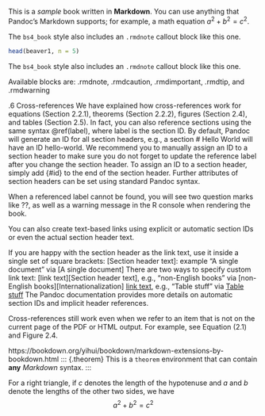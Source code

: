 This is a _sample_ book written in **Markdown**. You can use anything that Pandoc's Markdown supports; for example, a math equation $a^2 + b^2 = c^2$.

::: {.rmdnote}
The `bs4_book` style also includes an `.rmdnote` callout block
like this one.

```r
head(beaver1, n = 5)
```

:::


::: {.rmdcaution}
The `bs4_book` style also includes an `.rmdnote` callout block
like this one.
:::


Available blocks are: .rmdnote, .rmdcaution, .rmdimportant, .rmdtip, and .rmdwarning

.6 Cross-references
We have explained how cross-references work for equations (Section 2.2.1), theorems (Section 2.2.2), figures (Section 2.4), and tables (Section 2.5). In fact, you can also reference sections using the same syntax \@ref(label), where label is the section ID. By default, Pandoc will generate an ID for all section headers, e.g., a section # Hello World will have an ID hello-world. We recommend you to manually assign an ID to a section header to make sure you do not forget to update the reference label after you change the section header. To assign an ID to a section header, simply add {#id} to the end of the section header. Further attributes of section headers can be set using standard Pandoc syntax.

When a referenced label cannot be found, you will see two question marks like ??, as well as a warning message in the R console when rendering the book.

You can also create text-based links using explicit or automatic section IDs or even the actual section header text.

If you are happy with the section header as the link text, use it inside a single set of square brackets:
[Section header text]: example “A single document” via [A single document]
There are two ways to specify custom link text:
[link text][Section header text], e.g., “non-English books” via [non-English books][Internationalization]
[link text](#ID), e.g., “Table stuff” via [Table stuff](#tables)
The Pandoc documentation provides more details on automatic section IDs and implicit header references.

Cross-references still work even when we refer to an item that is not on the current page of the PDF or HTML output. For example, see Equation (2.1) and Figure 2.4.

https://bookdown.org/yihui/bookdown/markdown-extensions-by-bookdown.html
::: {.theorem}
This is a `theorem` environment that can contain **any**
_Markdown_ syntax.
:::

::: {.theorem name="Pythagorean theorem"}
For a right triangle, if $c$ denotes the length of the hypotenuse
and $a$ and $b$ denote the lengths of the other two sides, we have
$$a^2 + b^2 = c^2$$
:::
